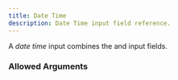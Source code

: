 ```yaml
---
title: Date Time
description: Date Time input field reference.
---
```



<InputFieldInfo type={InputFieldType.DATE_TIME}></InputFieldInfo>

A _date time_ input combines the <InputFieldLink type={InputFieldType.DATE}></InputFieldLink> and <InputFieldLink type={InputFieldType.TIME}></InputFieldLink> input fields.

### Allowed Arguments

<InputFieldAllowedArguments type={InputFieldType.DATE_TIME}></InputFieldAllowedArguments>

